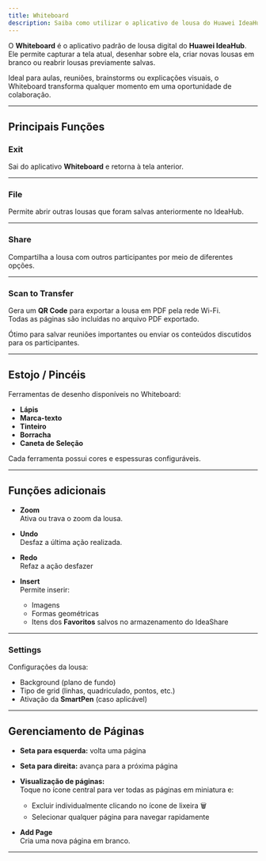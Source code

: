 ```yaml
---
title: Whiteboard
description: Saiba como utilizar o aplicativo de lousa do Huawei IdeaHub.
---
```


O **Whiteboard** é o aplicativo padrão de lousa digital do **Huawei IdeaHub**. Ele permite capturar a tela atual, desenhar sobre ela, criar novas lousas em branco ou reabrir lousas previamente salvas.

Ideal para aulas, reuniões, brainstorms ou explicações visuais, o Whiteboard transforma qualquer momento em uma oportunidade de colaboração.

---

## Principais Funções

### Exit  
Sai do aplicativo **Whiteboard** e retorna à tela anterior.

---

### File  
Permite abrir outras lousas que foram salvas anteriormente no IdeaHub.

---

### Share  
Compartilha a lousa com outros participantes por meio de diferentes opções.

---

### Scan to Transfer  
Gera um **QR Code** para exportar a lousa em PDF pela rede Wi-Fi.  
Todas as páginas são incluídas no arquivo PDF exportado.


Ótimo para salvar reuniões importantes ou enviar os conteúdos discutidos para os participantes.

---

## Estojo / Pincéis

Ferramentas de desenho disponíveis no Whiteboard:

- **Lápis**
- **Marca-texto**
- **Tinteiro**
- **Borracha**
- **Caneta de Seleção**


Cada ferramenta possui cores e espessuras configuráveis.

---

## Funções adicionais

- **Zoom**  
  Ativa ou trava o zoom da lousa.

- **Undo**  
  Desfaz a última ação realizada.

- **Redo**  
  Refaz a ação desfazer

- **Insert**  
  Permite inserir:
  - Imagens
  - Formas geométricas
  - Itens dos **Favoritos** salvos no armazenamento do IdeaShare

---

### Settings  
Configurações da lousa:

- Background (plano de fundo)
- Tipo de grid (linhas, quadriculado, pontos, etc.)
- Ativação da **SmartPen** (caso aplicável)

---

## Gerenciamento de Páginas

- **Seta para esquerda:** volta uma página  
- **Seta para direita:** avança para a próxima página  
- **Visualização de páginas:**  
  Toque no ícone central para ver todas as páginas em miniatura e:
  - Excluir individualmente clicando no ícone de lixeira 🗑️
  - Selecionar qualquer página para navegar rapidamente

- **Add Page**  
  Cria uma nova página em branco.

---
